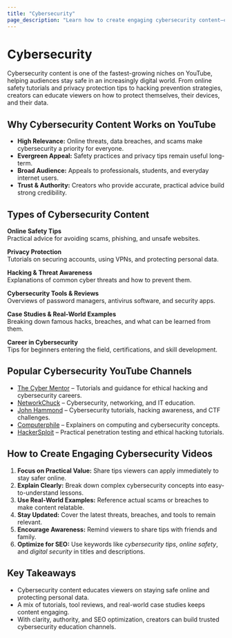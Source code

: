 ```yaml
---
title: "Cybersecurity"
page_description: "Learn how to create engaging cybersecurity content—covering online safety, privacy protection, hacking prevention, and digital security awareness."
---
```


# Cybersecurity

Cybersecurity content is one of the fastest-growing niches on YouTube, helping audiences stay safe in an increasingly digital world. From online safety tutorials and privacy protection tips to hacking prevention strategies, creators can educate viewers on how to protect themselves, their devices, and their data.

## Why Cybersecurity Content Works on YouTube

- **High Relevance:** Online threats, data breaches, and scams make cybersecurity a priority for everyone.  
- **Evergreen Appeal:** Safety practices and privacy tips remain useful long-term.  
- **Broad Audience:** Appeals to professionals, students, and everyday internet users.  
- **Trust & Authority:** Creators who provide accurate, practical advice build strong credibility.  
 
## Types of Cybersecurity Content

**Online Safety Tips**  
Practical advice for avoiding scams, phishing, and unsafe websites.  

**Privacy Protection**  
Tutorials on securing accounts, using VPNs, and protecting personal data.  

**Hacking & Threat Awareness**  
Explanations of common cyber threats and how to prevent them.  

**Cybersecurity Tools & Reviews**  
Overviews of password managers, antivirus software, and security apps.  

**Case Studies & Real-World Examples**  
Breaking down famous hacks, breaches, and what can be learned from them.  

**Career in Cybersecurity**  
Tips for beginners entering the field, certifications, and skill development.  

## Popular Cybersecurity YouTube Channels

- [The Cyber Mentor](https://www.youtube.com/@TheCyberMentor) – Tutorials and guidance for ethical hacking and cybersecurity careers.  
- [NetworkChuck](https://www.youtube.com/@NetworkChuck) – Cybersecurity, networking, and IT education.  
- [John Hammond](https://www.youtube.com/@_JohnHammond) – Cybersecurity tutorials, hacking awareness, and CTF challenges.  
- [Computerphile](https://www.youtube.com/@Computerphile) – Explainers on computing and cybersecurity concepts.  
- [HackerSploit](https://www.youtube.com/@HackerSploit) – Practical penetration testing and ethical hacking tutorials.  

## How to Create Engaging Cybersecurity Videos

1. **Focus on Practical Value:** Share tips viewers can apply immediately to stay safer online.  
2. **Explain Clearly:** Break down complex cybersecurity concepts into easy-to-understand lessons.  
3. **Use Real-World Examples:** Reference actual scams or breaches to make content relatable.  
4. **Stay Updated:** Cover the latest threats, breaches, and tools to remain relevant.  
5. **Encourage Awareness:** Remind viewers to share tips with friends and family.  
6. **Optimize for SEO:** Use keywords like *cybersecurity tips*, *online safety*, and *digital security* in titles and descriptions.  

## Key Takeaways

- Cybersecurity content educates viewers on staying safe online and protecting personal data.  
- A mix of tutorials, tool reviews, and real-world case studies keeps content engaging.  
- With clarity, authority, and SEO optimization, creators can build trusted cybersecurity education channels.  
